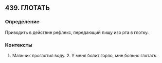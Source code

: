## 439. ГЛОТАТЬ
### Определение
Приводить в действие рефлекс, передающий пищу изо рта в глотку.

### Контексты
1. Мальчик проглотил воду. 2. У меня болит горло, мне больно глотать.

